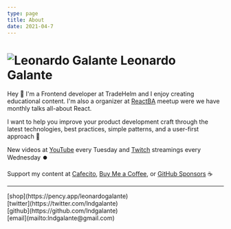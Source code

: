 ```yaml
---
type: page
title: About
date: 2021-04-7
---
```


# ![Leonardo Galante](/images/lg.png) Leonardo Galante

Hey 👋 I'm a Frontend developer at TradeHelm and I enjoy creating educational content.
I'm also a organizer at [ReactBA](https://www.meetup.com/es-ES/React-en-Buenos-Aires) meetup were we have monthly talks all-about React.

I want to help you improve your product development craft through the latest technologies, best practices, simple patterns, and a user-first approach 💎

New videos at [YouTube](https://youtube.com/c/leonardogalante) every Tuesday and [Twitch](https://www.twitch.tv/lndgalante) streamings every Wednesday ⏺️

Support my content at
[Cafecito](https://cafecito.app/leonardogalante), [Buy Me a Coffee](https://www.buymeacoffee.com/lndgalant), or [GitHub Sponsors](https://github.com/sponsors/lndgalante) ☕

---

<div>
  [shop](https://pency.app/leonardogalante)
  <br />
  [twitter](https://twitter.com/lndgalante)
  <br />
  [github](https://github.com/lndgalante)
  <br />
  [email](mailto:lndgalante@gmail.com)
</div>
